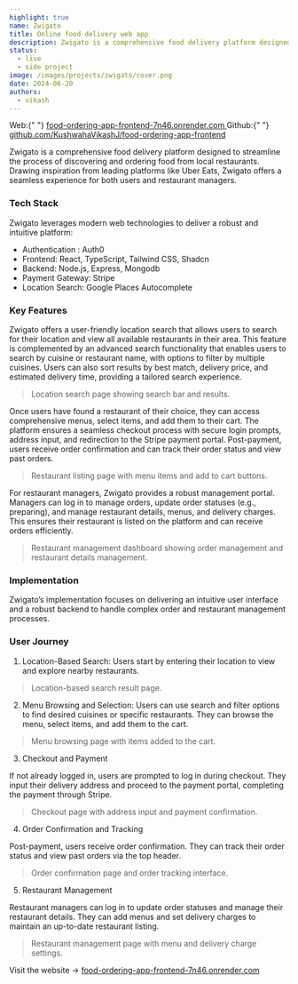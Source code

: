 ```yaml
---
highlight: true
name: Zwigato
title: Online food delivery web app
description: Zwigato is a comprehensive food delivery platform designed to streamline the process of discovering and ordering food from local restaurants.
status:
  - live
  - side project
image: /images/projects/zwigato/cover.png
date: 2024-06-20
authors:
  - vikash
---
```


<Callout type="white">
  Web:{" "}
  <a
    href="https://food-ordering-app-frontend-7n46.onrender.com/"
    target="_blank"
  >
    food-ordering-app-frontend-7n46.onrender.com
  </a>
</Callout>

<Callout type="white">
  Github:{" "}
  <a
    href="https://github.com/KushwahaVikashJ/food-ordering-app-frontend"
    target="_blank"
  >
    github.com/KushwahaVikashJ/food-ordering-app-frontend
  </a>
</Callout>

Zwigato is a comprehensive food delivery platform designed to streamline the process of discovering and ordering food from local restaurants. Drawing inspiration from leading platforms like Uber Eats, Zwigato offers a seamless experience for both users and restaurant managers.

### Tech Stack

Zwigato leverages modern web technologies to deliver a robust and intuitive platform:

- Authentication : Auth0
- Frontend: React, TypeScript, Tailwind CSS, Shadcn
- Backend: Node.js, Express, Mongodb
- Payment Gateway: Stripe
- Location Search: Google Places Autocomplete

### Key Features

Zwigato offers a user-friendly location search that allows users to search for their location and view all available restaurants in their area. This feature is complemented by an advanced search functionality that enables users to search by cuisine or restaurant name, with options to filter by multiple cuisines. Users can also sort results by best match, delivery price, and estimated delivery time, providing a tailored search experience.

<ImageBlog
  src="/images/projects/zwigato/cover.png"
  width="718"
  height="404"
  alt="Image"
/>
> Location search page showing search bar and results.

Once users have found a restaurant of their choice, they can access comprehensive menus, select items, and add them to their cart. The platform ensures a seamless checkout process with secure login prompts, address input, and redirection to the Stripe payment portal. Post-payment, users receive order confirmation and can track their order status and view past orders.

<ImageBlog
  src="/images/projects/zwigato/zwigato_4.png"
  width="718"
  height="404"
  alt="Image"
/>
> Restaurant listing page with menu items and add to cart buttons.

For restaurant managers, Zwigato provides a robust management portal. Managers can log in to manage orders, update order statuses (e.g., preparing), and manage restaurant details, menus, and delivery charges. This ensures their restaurant is listed on the platform and can receive orders efficiently.

<ImageBlog
  src="/images/projects/zwigato/zwigato_1.png"
  width="718"
  height="404"
  alt="Image"
/>
> Restaurant management dashboard showing order management and restaurant details
management.

### Implementation

Zwigato’s implementation focuses on delivering an intuitive user interface and a robust backend to handle complex order and restaurant management processes.

### User Journey

1. Location-Based Search: Users start by entering their location to view and explore nearby restaurants.

<ImageBlog
  src="/images/projects/zwigato/cover.png"
  width="718"
  height="404"
  alt="Image"
/>
> Location-based search result page.

2. Menu Browsing and Selection: Users can use search and filter options to find desired cuisines or specific restaurants. They can browse the menu, select items, and add them to the cart.

<ImageBlog
  src="/images/projects/zwigato/zwigato_4.png"
  width="718"
  height="404"
  alt="Image"
/>
> Menu browsing page with items added to the cart.

3. Checkout and Payment

If not already logged in, users are prompted to log in during checkout. They input their delivery address and proceed to the payment portal, completing the payment through Stripe.

<ImageBlog
  src="/images/projects/zwigato/zwigato_6.png"
  width="718"
  height="404"
  alt="Image"
/>
> Checkout page with address input and payment confirmation.

4. Order Confirmation and Tracking

Post-payment, users receive order confirmation. They can track their order status and view past orders via the top header.

<ImageBlog
  src="/images/projects/zwigato/zwigato_3.png"
  width="718"
  height="404"
  alt="Image"
/>
> Order confirmation page and order tracking interface.

5. Restaurant Management

Restaurant managers can log in to update order statuses and manage their restaurant details. They can add menus and set delivery charges to maintain an up-to-date restaurant listing.

<ImageBlog
  src="/images/projects/zwigato/zwigato_1.png"
  width="718"
  height="404"
  alt="Image"
/>
> Restaurant management page with menu and delivery charge settings.

Visit the website -> <a href="https://food-ordering-app-frontend-7n46.onrender.com/" target="_black">food-ordering-app-frontend-7n46.onrender.com</a>
